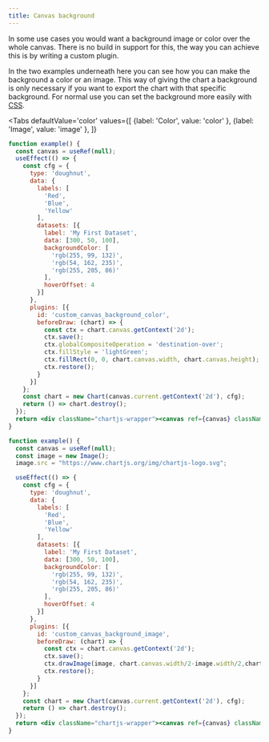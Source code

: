 ```yaml
---
title: Canvas background
---
```


In some use cases you would want a background image or color over the whole canvas. There is no build in support for this, the way you can achieve this is by writing a custom plugin.

In the two examples underneath here you can see how you can make the background a color or an image. This way of giving the chart a background is only necessary if you want to export the chart with that specific background.
For normal use you can set the background more easily with [CSS](https://www.w3schools.com/cssref/css3_pr_background.asp).


<Tabs
    defaultValue='color'
    values={[
        {label: 'Color', value: 'color' },
        {label: 'Image', value: 'image' },
    ]}
>
<TabItem value="color">

```jsx live
function example() {
  const canvas = useRef(null);
  useEffect(() => {
    const cfg = {
      type: 'doughnut',
      data: {
        labels: [
          'Red',
          'Blue',
          'Yellow'
        ],
        datasets: [{
          label: 'My First Dataset',
          data: [300, 50, 100],
          backgroundColor: [
            'rgb(255, 99, 132)',
            'rgb(54, 162, 235)',
            'rgb(255, 205, 86)'
          ],
          hoverOffset: 4
        }]
      },
	  plugins: [{
	    id: 'custom_canvas_background_color',
	    beforeDraw: (chart) => {
          const ctx = chart.canvas.getContext('2d');
          ctx.save();
          ctx.globalCompositeOperation = 'destination-over';
          ctx.fillStyle = 'lightGreen';
          ctx.fillRect(0, 0, chart.canvas.width, chart.canvas.height);
          ctx.restore();
	    }
      }]
    };
    const chart = new Chart(canvas.current.getContext('2d'), cfg);
    return () => chart.destroy();
  });
  return <div className="chartjs-wrapper"><canvas ref={canvas} className="chartjs"></canvas></div>;
}
```

</TabItem>

<TabItem value="image">

```jsx live
function example() {
  const canvas = useRef(null);
  const image = new Image();
  image.src = "https://www.chartjs.org/img/chartjs-logo.svg";

  useEffect(() => {
    const cfg = {
      type: 'doughnut',
      data: {
        labels: [
          'Red',
          'Blue',
          'Yellow'
        ],
        datasets: [{
          label: 'My First Dataset',
          data: [300, 50, 100],
          backgroundColor: [
            'rgb(255, 99, 132)',
            'rgb(54, 162, 235)',
            'rgb(255, 205, 86)'
          ],
          hoverOffset: 4
        }]
      },
	  plugins: [{
	    id: 'custom_canvas_background_image',
	    beforeDraw: (chart) => {
	      const ctx = chart.canvas.getContext('2d');
          ctx.save();
          ctx.drawImage(image, chart.canvas.width/2-image.width/2,chart.canvas.height/2-image.height/2);
          ctx.restore();
	    }
      }]
    };
    const chart = new Chart(canvas.current.getContext('2d'), cfg);
    return () => chart.destroy();
  });
  return <div className="chartjs-wrapper"><canvas ref={canvas} className="chartjs"></canvas></div>;
}
```

</TabItem>
</Tabs>
